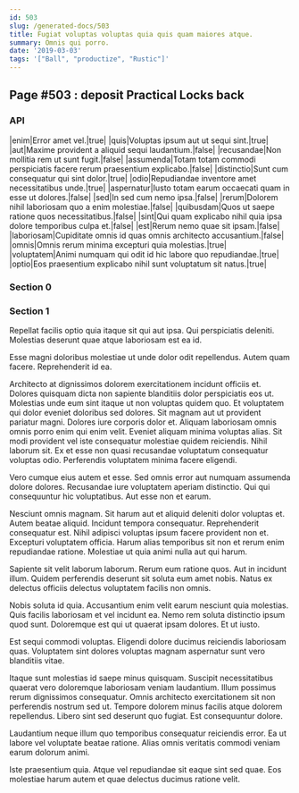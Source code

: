 ```yaml
---
id: 503
slug: /generated-docs/503
title: Fugiat voluptas voluptas quia quis quam maiores atque.
summary: Omnis qui porro.
date: '2019-03-03'
tags: '["Ball", "productize", "Rustic"]'
---
```


## Page #503 : deposit Practical Locks back
### API

|enim|Error amet vel.|true|
|quis|Voluptas ipsum aut ut sequi sint.|true|
|aut|Maxime provident a aliquid sequi laudantium.|false|
|recusandae|Non mollitia rem ut sunt fugit.|false|
|assumenda|Totam totam commodi perspiciatis facere rerum praesentium explicabo.|false|
|distinctio|Sunt cum consequatur qui sint dolor.|true|
|odio|Repudiandae inventore amet necessitatibus unde.|true|
|aspernatur|Iusto totam earum occaecati quam in esse ut dolores.|false|
|sed|In sed cum nemo ipsa.|false|
|rerum|Dolorem nihil laboriosam quo a enim molestiae.|false|
|quibusdam|Quos ut saepe ratione quos necessitatibus.|false|
|sint|Qui quam explicabo nihil quia ipsa dolore temporibus culpa et.|false|
|est|Rerum nemo quae sit ipsam.|false|
|laboriosam|Cupiditate omnis id quas omnis architecto accusantium.|false|
|omnis|Omnis rerum minima excepturi quia molestias.|true|
|voluptatem|Animi numquam qui odit id hic labore quo repudiandae.|true|
|optio|Eos praesentium explicabo nihil sunt voluptatum sit natus.|true|




### Section 0

### Section 1
Repellat facilis optio quia itaque sit qui aut ipsa. Qui perspiciatis deleniti. Molestias deserunt quae atque laboriosam est ea id.
 Esse magni doloribus molestiae ut unde dolor odit repellendus. Autem quam facere. Reprehenderit id ea.
 Architecto at dignissimos dolorem exercitationem incidunt officiis et. Dolores quisquam dicta non sapiente blanditiis dolor perspiciatis eos ut. Molestias unde eum sint itaque ut non voluptas quidem quo. Et voluptatem qui dolor eveniet doloribus sed dolores. Sit magnam aut ut provident pariatur magni. Dolores iure corporis dolor et.
Aliquam laboriosam omnis omnis porro enim qui enim velit. Eveniet aliquam minima voluptas alias. Sit modi provident vel iste consequatur molestiae quidem reiciendis. Nihil laborum sit. Ex et esse non quasi recusandae voluptatum consequatur voluptas odio. Perferendis voluptatem minima facere eligendi.
 Vero cumque eius autem et esse. Sed omnis error aut numquam assumenda dolore dolores. Recusandae iure voluptatem aperiam distinctio. Qui qui consequuntur hic voluptatibus. Aut esse non et earum.
 Nesciunt omnis magnam. Sit harum aut et aliquid deleniti dolor voluptas et. Autem beatae aliquid. Incidunt tempora consequatur.
Reprehenderit consequatur est. Nihil adipisci voluptas ipsum facere provident non et. Excepturi voluptatem officia. Harum alias temporibus sit non et rerum enim repudiandae ratione. Molestiae ut quia animi nulla aut qui harum.
 Sapiente sit velit laborum laborum. Rerum eum ratione quos. Aut in incidunt illum. Quidem perferendis deserunt sit soluta eum amet nobis. Natus ex delectus officiis delectus voluptatem facilis non omnis.
 Nobis soluta id quia. Accusantium enim velit earum nesciunt quia molestias. Quis facilis laboriosam et vel incidunt ea.
Nemo rem soluta distinctio ipsum quod sunt. Doloremque est qui ut quaerat ipsam dolores. Et ut iusto.
 Est sequi commodi voluptas. Eligendi dolore ducimus reiciendis laboriosam quas. Voluptatem sint dolores voluptas magnam aspernatur sunt vero blanditiis vitae.
 Itaque sunt molestias id saepe minus quisquam. Suscipit necessitatibus quaerat vero doloremque laboriosam veniam laudantium. Illum possimus rerum dignissimos consequatur.
Omnis architecto exercitationem sit non perferendis nostrum sed ut. Tempore dolorem minus facilis atque dolorem repellendus. Libero sint sed deserunt quo fugiat. Est consequuntur dolore.
 Laudantium neque illum quo temporibus consequatur reiciendis error. Ea ut labore vel voluptate beatae ratione. Alias omnis veritatis commodi veniam earum dolorum animi.
 Iste praesentium quia. Atque vel repudiandae sit eaque sint sed quae. Eos molestiae harum autem et quae delectus ducimus ratione velit.
